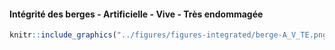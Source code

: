 #### Intégrité des berges - Artificielle - Vive - Très endommagée {-}


<!-- -------------------------------------------------- -->

```r
knitr::include_graphics("../figures/figures-integrated/berge-A_V_TE.png")
```

<br>
